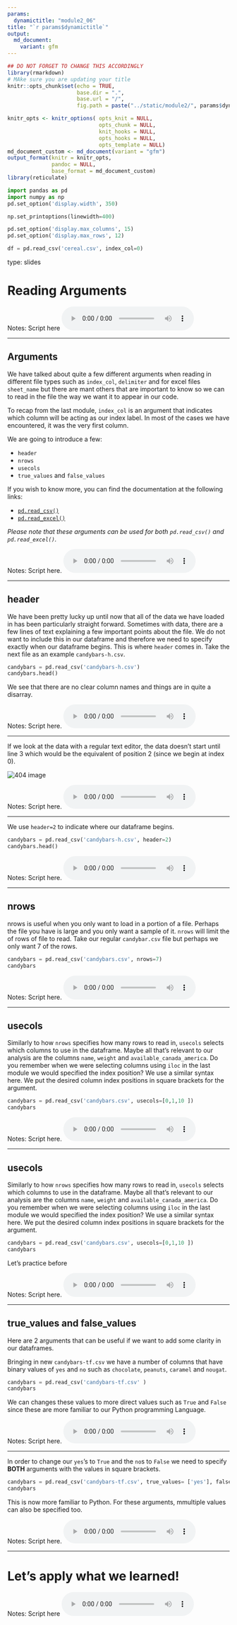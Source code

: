 ```yaml
---
params:
  dynamictitle: "module2_06"
title: "`r params$dynamictitle`"
output: 
  md_document:
    variant: gfm
---
```



```r
## DO NOT FORGET TO CHANGE THIS ACCORDINGLY 
library(rmarkdown)
# MAke sure you are updating your title 
knitr::opts_chunk$set(echo = TRUE,
                      base.dir = ".", 
                      base.url = "/",
                      fig.path = paste("../static/module2/", params$dynamictitle,"/", sep = ""))

knitr_opts <- knitr_options( opts_knit = NULL,
                             opts_chunk = NULL,
                             knit_hooks = NULL,
                             opts_hooks = NULL,
                             opts_template = NULL)
md_document_custom <- md_document(variant = "gfm")
output_format(knitr = knitr_opts,
              pandoc = NULL,
              base_format = md_document_custom)
library(reticulate)

```


```python
import pandas as pd
import numpy as np
pd.set_option('display.width', 350)

np.set_printoptions(linewidth=400)

pd.set_option('display.max_columns', 15)
pd.set_option('display.max_rows', 12)

df = pd.read_csv('cereal.csv', index_col=0)
```


type: slides

# Reading Arguments

Notes: Script here
<html>
<audio controls >
  <source src="placeholder_audio.mp3" />
</audio></html>

---

## Arguments 

We have talked about quite a few different arguments when reading in different file types such as `index_col`, `delimiter` and for excel files `sheet_name` but there are mant others that are important to know so we can to read in the file the way we want it to appear in our code. 

To recap from the last module, `index_col` is an argument that indicates which column will be acting as our index label. In most of the cases we have encountered, it was the very first column. 

We are going to introduce a few: 

- `header`
- `nrows`
- `usecols`
- `true_values` and `false_values`

If you wish to know more, you can find the documentation at the following links:

- [`pd.read_csv()`](https://pandas.pydata.org/pandas-docs/stable/reference/api/pandas.read_csv.html) 
- [`pd.read_excel()`](https://pandas.pydata.org/pandas-docs/stable/reference/api/pandas.read_excel.html)
      
_Please note that these arguments can be used for both `pd.read_csv()` and `pd.read_excel()`._ 

Notes: Script here.
<html>
<audio controls >
  <source src="placeholder_audio.mp3" />
</audio></html>

---

## header

We have been pretty lucky up until now that all of the data we have loaded in has been particularly straight forward. Sometimes with data, there are a few lines of text explaining a few important points about the file. We do not want to include this in our dataframe and therefore we need to specify exactly when our dataframe begins. This is where `header` comes in. 
Take the next file as an example `candybars-h.csv`.  

```python
candybars = pd.read_csv('candybars-h.csv')
candybars.head()
```

We see that there are no clear column names and things are in quite a disarray. 


Notes: Script here.
<html>
<audio controls >
  <source src="placeholder_audio.mp3" />
</audio></html>

---
 
If we look at the data with a regular text editor, the data doesn't start until line 3 which would be the equivalent of position 2 (since we begin at index 0). 

<img src='module2/header_textedit.png'  alt="404 image"/>

Notes: Script here.
<html>
<audio controls >
  <source src="placeholder_audio.mp3" />
</audio></html>

---

We use `header=2` to indicate where our dataframe begins.

```python
candybars = pd.read_csv('candybars-h.csv', header=2)
candybars.head()
```


Notes: Script here.
<html>
<audio controls >
  <source src="placeholder_audio.mp3" />
</audio></html>

---

## nrows

nrows is useful when you only want to load in a portion of a file. Perhaps the file you have is large and you only want a sample of it. `nrows` will limit the of rows of file to read. 
Take our regular `candybar.csv` file but perhaps we only want 7 of the rows. 

```python
candybars = pd.read_csv('candybars.csv', nrows=7)
candybars
```


Notes: Script here.
<html>
<audio controls >
  <source src="placeholder_audio.mp3" />
</audio></html>

---

## usecols

Similarly to how `nrows` specifies how many rows to read in, `usecols` selects which columns to use in the dataframe. Maybe all that's relevant to our analysis are the columns `name`, `weight` and `available_canada_america`. 
Do you remember when we were selecting columns using `iloc` in the last module we would specified the index position? We use a similar syntax here. We put the desired column index positions in square brackets for the argument. 

```python
candybars = pd.read_csv('candybars.csv', usecols=[0,1,10 ])
candybars
```


Notes: Script here.
<html>
<audio controls >
  <source src="placeholder_audio.mp3" />
</audio></html>

---

## usecols

Similarly to how `nrows` specifies how many rows to read in, `usecols` selects which columns to use in the dataframe. Maybe all that's relevant to our analysis are the columns `name`, `weight` and `available_canada_america`. 
Do you remember when we were selecting columns using `iloc` in the last module we would specified the index position? We use a similar syntax here. We put the desired column index positions in square brackets for the argument. 

```python
candybars = pd.read_csv('candybars.csv', usecols=[0,1,10 ])
candybars
```

Let's practice before 

Notes: Script here.
<html>
<audio controls >
  <source src="placeholder_audio.mp3" />
</audio></html>

---

## true_values and false_values

Here are 2 arguments that can be useful if we want to add some clarity in our dataframes. 

Bringing in new `candybars-tf.csv` we have a number of columns that have binary values of `yes` and `no` such as ` chocolate`, `peanuts`, `caramel` and `nougat`. 

```python
candybars = pd.read_csv('candybars-tf.csv' )
candybars
```

We can changes these values to more direct values such as `True` and `False` since these are more familiar to our Python programming Language.


Notes: Script here.
<html>
<audio controls >
  <source src="placeholder_audio.mp3" />
</audio></html>

---

In order to change our `yes`'s to `True` and the `no`s to `False` we need to specify **BOTH** arguments with the values in square brackets. 

```python
candybars = pd.read_csv('candybars-tf.csv', true_values= ['yes'], false_values= ['no'] )
candybars
```

This is now more familiar to Python. For these arguments, mmultiple values can also be specified too. 


Notes: Script here.
<html>
<audio controls >
  <source src="placeholder_audio.mp3" />
</audio></html>

---

# Let’s apply what we learned!

Notes: Script here
<html>
<audio controls >
  <source src="placeholder_audio.mp3" />
</audio></html>

